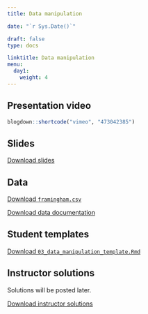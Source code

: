 ---
title: Data manipulation 

date: "`r Sys.Date()`"

draft: false
type: docs

linktitle: Data manipulation 
menu:
  day1:
    weight: 4
---

## Presentation video

```{r, echo=F}
blogdown::shortcode("vimeo", "473042385")
```

## Slides

[Download slides](../../../Course_Modularization/Intro to R/Slides/03_data_manipulation_slides.pptx)

## Data

[Download `framingham.csv`](../../../Course_Modularization/Intro to R/framingham/framingham.csv)

[Download data documentation](../../../Course_Modularization/Intro to R/framingham/Framingham Longitudinal Data Documentation.pdf)

## Student templates

[Download `03_data_manipulation_template.Rmd`](../../../Course_Modularization/Intro to R/Worksheets/Student Templates/03_data_manipulation_template.Rmd)

## Instructor solutions

Solutions will be posted later.

[Download instructor solutions](../../../Course_Modularization/Intro to R/Worksheets/Solutions/03_data_manipulation_solutions.Rmd)

